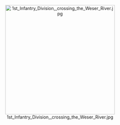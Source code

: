 <center>
[[File:1st_Infantry_Division,_crossing_the_Weser_River.jpg|350px]]
</center>
<small>

</small>